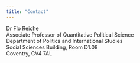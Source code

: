 ```yaml
---
title: "Contact"
---
```



Dr Flo Reiche<br>
Associate Professor of Quantitative Political Science<br>
Department of Politics and International Studies<br>
Social Sciences Building, Room D1.08<br>
Coventry, CV4 7AL
